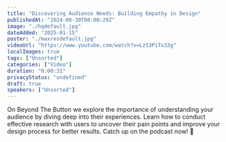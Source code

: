 ```yaml
---
title: "Discovering Audience Needs: Building Empathy in Design"
publishedAt: "2024-08-30T08:00:29Z"
image: "./hqdefault.jpg"
dateAdded: "2025-01-15"
poster: "./maxresdefault.jpg"
videoUrl: "https://www.youtube.com/watch?v=LzS3PiTx33g"
localImages: true
tags: ["Unsorted"]
categories: ["Video"]
duration: "0:00:31"
privacyStatus: "undefined"
draft: true
speakers: ["Unsorted"]
---
```

On Beyond The Button we explore the importance of understanding your audience by diving deep into their experiences. Learn how to conduct effective research with users to uncover their pain points and improve your design process for better results.
Catch up on the podcast now! 👀
